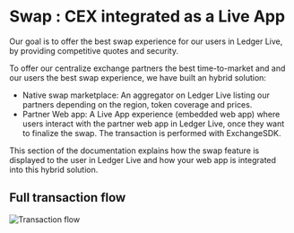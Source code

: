 
# Swap : CEX integrated as a Live App 

Our goal is to offer the best swap experience for our users in Ledger Live, by providing competitive quotes and security.

To offer our centralize exchange partners the best time-to-market and and our users the best swap experience, we have built an hybrid solution:
- Native swap marketplace: An aggregator on Ledger Live listing our partners depending on the region, token coverage and prices.
- Partner Web app: A Live App experience (embedded web app) where users interact with the partner web app in Ledger Live, once they want to finalize the swap. The transaction is performed with ExchangeSDK.

This section of the documentation explains how the swap feature is displayed to the user in Ledger Live and how your web app is integrated into this hybrid solution.

## Full transaction flow

<Zoom>
    <img
      alt="Transaction flow"
      src="/live-app-flow.png"
    />
</Zoom>

<Cards>
  <Card
    title="Quote display and user preferences"
    href="./flow-breakdown/quote"
  />
  <Card
    title="Partner Live App"
    href="./flow-breakdown/partner-live-app"
  />
  <Card
    title="Device transaction approval"
    href="./flow-breakdown/device-flow"
  />
  <Card
    title="Transaction status"
    href="./flow-breakdown/transaction-status"
  />
  <Card
    title="Edge Cases"
    href="./flow-breakdown/edge-cases"
  />
</Cards>
